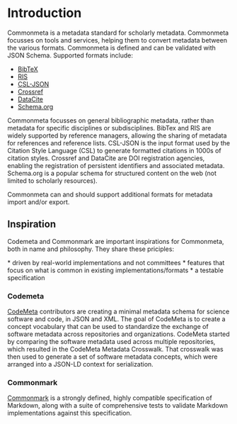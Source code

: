 
# Introduction

Commonmeta is a metadata standard for scholarly metadata. Commonmeta focusses on tools and services, helping them to convert metadata between the various formats. Commonmeta is defined and can be validated with JSON Schema. Supported formats include:

* [BibTeX](https://www.bibtex.com)
* [RIS](https://en.wikipedia.org/wiki/RIS_(file_format))
* [CSL-JSON](https://citeproc-js.readthedocs.io/en/latest/csl-json/markup.html)
* [Crossref](https://gitlab.com/crossref/schema)
* [DataCite](https://schema.datacite.org)
* [Schema.org](https://schema.org)

Commonmeta focusses on general bibliographic metadata, rather than metadata for specific disciplines or subdisciplines. BibTex and RIS are widely supported by reference managers, allowing the sharing of metadata for references and reference lists. CSL-JSON is the input format used by the Citation Style Language (CSL) to generate formatted citations in 1000s of citation styles. Crossref and DataCite are DOI registration agencies, enabling the registration of persistent identifiers and associated metadata. Schema.org is a popular schema for structured content on the web (not limited to scholarly resources).

Commonmeta can and should support additional formats for metadata import and/or export.

## Inspiration

Codemeta and Commonmark are important inspirations for Commonmeta, both in name and philosophy. They share these priciples:


<Callout type="info">
  * driven by real-world implementations and not committees
  * features that focus on what is common in existing implementations/formats
  * a testable specification
</Callout>

### Codemeta

[CodeMeta](https://codemeta.github.io/) contributors are creating a minimal metadata schema for science software and code, in JSON and XML. The goal of CodeMeta is to create a concept vocabulary that can be used to standardize the exchange of software metadata across repositories and organizations. CodeMeta started by comparing the software metadata used across multiple repositories, which resulted in the CodeMeta Metadata Crosswalk. That crosswalk was then used to generate a set of software metadata concepts, which were arranged into a JSON-LD context for serialization.
 
### Commonmark

[Commonmark](https://commonmark.org) is a strongly defined, highly compatible specification of Markdown, along with a suite of comprehensive tests to validate Markdown implementations against this specification.
